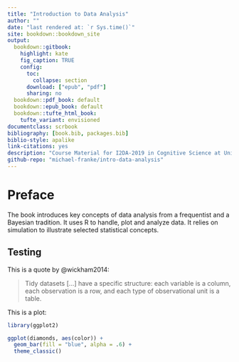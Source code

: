 ```yaml
--- 
title: "Introduction to Data Analysis"
author: ""
date: "last rendered at: `r Sys.time()`"
site: bookdown::bookdown_site
output:
  bookdown::gitbook:
    highlight: kate
    fig_caption: TRUE
    config:
      toc:
        collapse: section
      download: ["epub", "pdf"]
      sharing: no
  bookdown::pdf_book: default
  bookdown::epub_book: default
  bookdown::tufte_html_book:
    tufte_variant: envisioned
documentclass: scrbook
bibliography: [book.bib, packages.bib]
biblio-style: apalike
link-citations: yes
description: "Course Material for I2DA-2019 in Cognitive Science at University Osnabrück"
github-repo: "michael-franke/intro-data-analysis"
---
```


# Preface {-}

The book introduces key concepts of data analysis from a frequentist and a Bayesian tradition. It uses R to handle, plot and analyze data. It relies on simulation to illustrate selected statistical concepts.


## Testing

This is a quote by @wickham2014:

> Tidy datasets [...] have a specific structure: each variable is a column, each observation is a row, and each type of observational unit is a table.


This is a plot:

```r
library(ggplot2)

ggplot(diamonds, aes(color)) +
  geom_bar(fill = "blue", alpha = .6) +
  theme_classic()
```
 

